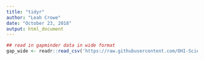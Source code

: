 ```yaml
---
title: "tidyr"
author: "Leah Crowe"
date: "October 23, 2018"
output: html_document
---
```


```r
## read in gapminder data in wide format
gap_wide <- readr::read_csv('https://raw.githubusercontent.com/OHI-Science/data-science-training/master/data/gapminder_wide.csv')

```

